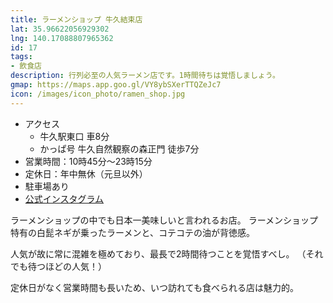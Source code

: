 ```yaml
---
title: ラーメンショップ 牛久結束店
lat: 35.96622056929302
lng: 140.17088807965362
id: 17
tags:
- 飲食店
description: 行列必至の人気ラーメン店です。1時間待ちは覚悟しましょう。
gmap: https://maps.app.goo.gl/VY8ybSXerTTQZeJc7
icon: /images/icon_photo/ramen_shop.jpg
---
```


<LinkedImage
  basename="hamyu044/ramen-shop_sign"
/>

- アクセス
  - 牛久駅東口 車8分
  - かっぱ号 牛久自然観察の森正門 徒歩7分
- 営業時間：10時45分～23時15分
- 定休日：年中無休（元旦以外）
- 駐車場あり
- [公式インスタグラム](https://www.instagram.com/ramenshop_ushikukessoku)

ラーメンショップの中でも日本一美味しいと言われるお店。
ラーメンショップ特有の白髭ネギが乗ったラーメンと、コテコテの油が背徳感。

人気が故に常に混雑を極めており、最長で2時間待つことを覚悟すべし。
（それでも待つほどの人気！）

定休日がなく営業時間も長いため、いつ訪れても食べられる店は魅力的。

<LinkedImage
  basename="hamyu044/ramen-shop_menu"
/>
